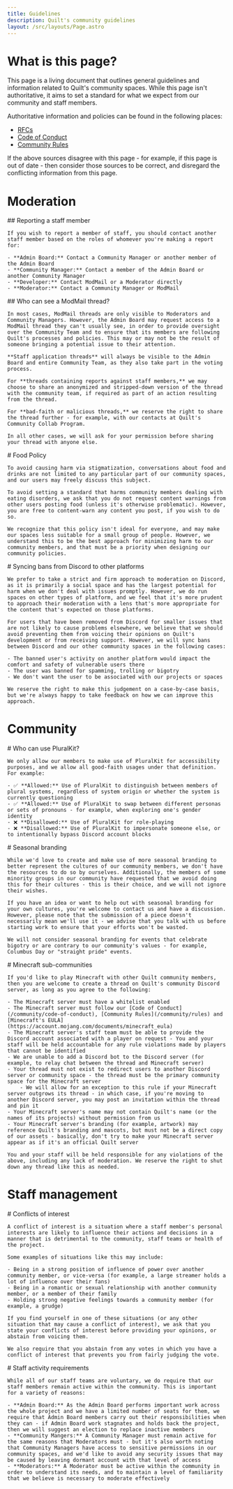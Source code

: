 ```yaml
---
title: Guidelines
description: Quilt's community guidelines
layout: /src/layouts/Page.astro
---
```



# What is this page?

This page is a living document that outlines general guidelines and information related to Quilt's community spaces. While this page isn't authoritative, it aims to set a standard for what we expect from our community and staff members.

Authoritative information and policies can be found in the following places:

- [RFCs](/about/faq#whats-an-rfc-how-do-they-work)
- [Code of Conduct](/community/code-of-conduct)
- [Community Rules](/community/rules)

If the above sources disagree with this page - for example, if this page is out of date - then consider those sources to be correct, and disregard the conflicting information from this page.

# Moderation

<Message>
	## Reporting a staff member

	If you wish to report a member of staff, you should contact another staff member based on the roles of whomever you're making a report for:

	- **Admin Board:** Contact a Community Manager or another member of the Admin Board
	- **Community Manager:** Contact a member of the Admin Board or another Community Manager
	- **Developer:** Contact ModMail or a Moderator directly
	- **Moderator:** Contact a Community Manager or ModMail
</Message>

<Message>
	## Who can see a ModMail thread?

	In most cases, ModMail threads are only visible to Moderators and Community Managers. However, the Admin Board may request access to a ModMail thread they can't usually see, in order to provide oversight over the Community Team and to ensure that its members are following Quilt's processes and policies. This may or may not be the result of someone bringing a potential issue to their attention.

	**Staff application threads** will always be visible to the Admin Board and entire Community Team, as they also take part in the voting process.

	For **threads containing reports against staff members,** we may choose to share an anonymized and stripped-down version of the thread with the community team, if required as part of an action resulting from the thread.

	For **bad-faith or malicious threads,** we reserve the right to share the thread further - for example, with our contacts at Quilt's Community Collab Program.

	In all other cases, we will ask for your permission before sharing your thread with anyone else.
</Message>

<Message>
	# Food Policy

	To avoid causing harm via stigmatization, conversations about food and drinks are not limited to any particular part of our community spaces, and our users may freely discuss this subject.

	To avoid setting a standard that harms community members dealing with eating disorders, we ask that you do not request content warnings from other users posting food (unless it's otherwise problematic). However, you are free to content-warn any content you post, if you wish to do so.

	We recognize that this policy isn't ideal for everyone, and may make our spaces less suitable for a small group of people. However, we understand this to be the best approach for minimizing harm to our community members, and that must be a priority when designing our community policies.
</Message>

<Message>
	# Syncing bans from Discord to other platforms

	We prefer to take a strict and firm approach to moderation on Discord, as it is primarily a social space and has the largest potential for harm when we don't deal with issues promptly. However, we do run spaces on other types of platform, and we feel that it's more prudent to approach their moderation with a lens that's more appropriate for the content that's expected on those platforms.

	For users that have been removed from Discord for smaller issues that are not likely to cause problems elsewhere, we believe that we should avoid preventing them from voicing their opinions on Quilt's development or from receiving support. However, we will sync bans between Discord and our other community spaces in the following cases:

	- The banned user's activity on another platform would impact the comfort and safety of vulnerable users there
	- The user was banned for spamming, trolling or bigotry
	- We don't want the user to be associated with our projects or spaces

	We reserve the right to make this judgement on a case-by-case basis, but we're always happy to take feedback on how we can improve this approach.
</Message>

# Community

<Message>
	# Who can use PluralKit?

	We only allow our members to make use of PluralKit for accessibility purposes, and we allow all good-faith usages under that definition. For example:

	- ✅ **Allowed:** Use of PluralKit to distinguish between members of plural systems, regardless of system origin or whether the system is currently questioning
	- ✅ **Allowed:** Use of PluralKit to swap between different personas or sets of pronouns - for example, when exploring one's gender identity
	- ❌ **Disallowed:** Use of PluralKit for role-playing
	- ❌ **Disallowed:** Use of PluralKit to impersonate someone else, or to intentionally bypass Discord account blocks
</Message>

<Message>
	# Seasonal branding

	While we'd love to create and make use of more seasonal branding to better represent the cultures of our community members, we don't have the resources to do so by ourselves. Additionally, the members of some minority groups in our community have requested that we avoid doing this for their cultures - this is their choice, and we will not ignore their wishes.

	If you have an idea or want to help out with seasonal branding for your own cultures, you're welcome to contact us and have a discussion. However, please note that the submission of a piece doesn't necessarily mean we'll use it - we advise that you talk with us before starting work to ensure that your efforts won't be wasted.

	We will not consider seasonal branding for events that celebrate bigotry or are contrary to our community's values - for example, Columbus Day or "straight pride" events.
</Message>

<Message>
	# Minecraft sub-communities

	If you'd like to play Minecraft with other Quilt community members, then you are welcome to create a thread on Quilt's community Discord server, as long as you agree to the following:

	- The Minecraft server must have a whitelist enabled
	- The Minecraft server must follow our [Code of Conduct](/community/code-of-conduct), [Community Rules](/community/rules) and [Minecraft's EULA](https://account.mojang.com/documents/minecraft_eula)
	- The Minecraft server's staff team must be able to provide the Discord account associated with a player on request - You and your staff will be held accountable for any rule violations made by players that cannot be identified
	- We are unable to add a Discord bot to the Discord server (for example, to relay chat between the thread and Minecraft server)
	- Your thread must not exist to redirect users to another Discord server or community space - the thread must be the primary community space for the Minecraft server
		- We will allow for an exception to this rule if your Minecraft server outgrows its thread - in which case, if you're moving to another Discord server, you may post an invitation within the thread and pin it
	- Your Minecraft server's name may not contain Quilt's name (or the names of its projects) without permission from us
	- Your Minecraft server's branding (for example, artwork) may reference Quilt's branding and mascots, but must not be a direct copy of our assets - basically, don't try to make your Minecraft server appear as if it's an official Quilt server

	You and your staff will be held responsible for any violations of the above, including any lack of moderation. We reserve the right to shut down any thread like this as needed.
</Message>

# Staff management

<Message>
	# Conflicts of interest

	A conflict of interest is a situation where a staff member's personal interests are likely to influence their actions and decisions in a manner that is detrimental to the community, staff teams or health of the project.

	Some examples of situations like this may include:

	- Being in a strong position of influence of power over another community member, or vice-versa (for example, a large streamer holds a lot of influence over their fans)
	- Being in a romantic or sexual relationship with another community member, or a member of their family
	- Holding strong negative feelings towards a community member (for example, a grudge)

	If you find yourself in one of these situations (or any other situation that may cause a conflict of interest), we ask that you state your conflicts of interest before providing your opinions, or abstain from voicing them.

	We also require that you abstain from any votes in which you have a conflict of interest that prevents you from fairly judging the vote.
</Message>

<Message>
	# Staff activity requirements

	While all of our staff teams are voluntary, we do require that our staff members remain active within the community. This is important for a variety of reasons:

	- **Admin Board:** As the Admin Board performs important work across the whole project and we have a limited number of seats for them, we require that Admin Board members carry out their responsibilities when they can - if Admin Board work stagnates and holds back the project, then we will suggest an election to replace inactive members
	- **Community Mangers:** A Community Manager must remain active for the same reasons that Moderators must - but it's also worth noting that Community Managers have access to sensitive permissions in our community spaces, and we'd like to avoid any security issues that may be caused by leaving dormant account with that level of access
	- **Moderators:** A Moderator must be active within the community in order to understand its needs, and to maintain a level of familiarity that we believe is necessary to moderate effectively
</Message>
